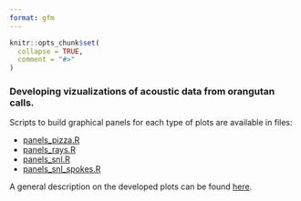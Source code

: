 ```yaml
---
format: gfm
---
```


<!-- README.md is generated from README.Rmd. Please edit that file -->

```r
knitr::opts_chunk$set(
  collapse = TRUE,
  comment = "#>"
)
```

<!-- badges: start -->
<!-- badges: end -->

### Developing vizualizations of acoustic data from orangutan calls.


Scripts to build graphical panels for each type of plots are available in files:

  - [panels_pizza.R](panels_pizza.R)
  - [panels_rays.R](https://github.com/bcaneco/orangutan_calls_plots/blob/main/panels_rays.R)
  - [panels_snl.R](https://github.com/bcaneco/orangutan_calls_plots/blob/main/panels_snl.R)
  - [panels_snl_spokes.R](panels_snl_spokes.R)
  
  
A general description on the developed plots can be found [here](/outputs/readme.md).